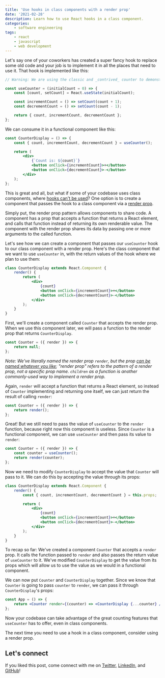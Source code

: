 ```yaml
---
title: 'Use hooks in class components with a render prop'
date: '2021-02-28'
description: Learn how to use React hooks in a class component.
categories:
    - software engineering
tags:
    - react
    - javascript
    - web development
---
```


Let's say one of your coworkers has created a super fancy hook to replace some old code and your job is to implement it in all the places that need to use it. That hook is implemented like this:

```jsx
// Warning: We are using the classic and _contrived_ counter to demonstrate this pattern.

const useCounter = (initialCount = 0) => {
    const [count, setCount] = React.useState(initialCount);

    const incrementCount = () => setCount(count + 1);
    const decrementCount = () => setCount(count - 1);

    return { count, incrementCount, decrementCount };
};
```

We can consume it in a functional component like this:

```jsx
const CounterDisplay = () => {
    const { count, incrementCount, decrementCount } = useCounter();

    return (
        <div>
            {`Count is: ${count}`}
            <button onClick={incrementCount}>+</button>
            <button onClick={decrementCount}>-</button>
        </div>
    );
};
```

This is great and all, but what if some of your codebase uses class components, where [hooks can't be used](https://reactjs.org/docs/hooks-faq.html#should-i-use-hooks-classes-or-a-mix-of-both)? One option is to create a component that passes the hook to a class component via a [render prop](https://reactjs.org/docs/render-props.html).

Simply put, the render prop pattern allows components to share code. A component has a prop that accepts a function that returns a React element, and calls that function instead of returning its own renderable value. The component with the render prop shares its data by passing one or more arguments to the called function.

Let's see how we can create a component that passes our `useCounter` hook to our class component with a render prop. Here's the class component that we want to use `useCounter` in, with the return values of the hook where we plan to use them:

```jsx
class CounterDisplay extends React.Component {
    render() {
        return (
            <div>
                {count}
                <button onClick={incrementCount}>+</button>
                <button onClick={decrementCount}>-</button>
            </div>
        );
    }
}
```

First, we'll create a component called `Counter` that accepts the render prop. When we use this component later, we will pass a function to the render prop that returns `CounterDisplay`.

```jsx
const Counter = ({ render }) => {
    return null;
};
```

_Note: We've literally named the render prop `render`, but the prop [can be named whatever you like](https://reactjs.org/docs/render-props.html#using-props-other-than-render); "render prop" refers to the pattern of a render prop, not a specific prop name. `children` as a function is another commonly-used way to implement a render prop._

Again, `render` will accept a function that returns a React element, so instead of `Counter` implementing and returning one itself, we can just return the result of calling `render`:

```jsx
const Counter = ({ render }) => {
    return render();
};
```

Great! But we still need to pass the value of `useCounter` to the `render` function, because right now this component is useless. Since `Counter` is a functional component, we can use `useCounter` and then pass its value to `render`:

```jsx
const Counter = ({ render }) => {
    const counter = useCounter();
    return render(counter);
};
```

Now we need to modify `CounterDisplay` to accept the value that `Counter` will pass to it. We can do this by accepting the value through its props:

```jsx
class CounterDisplay extends React.Component {
    render() {
        const { count, incrementCount, decrementCount } = this.props;

        return (
            <div>
                {count}
                <button onClick={incrementCount}>+</button>
                <button onClick={decrementCount}>-</button>
            </div>
        );
    }
}
```

To recap so far: We've created a component `Counter` that accepts a `render` prop. It calls the function passed to `render` and also passes the return value of `useCounter` to it. We've modified `CounterDisplay` to get the value from its props which will allow us to use the value as we would in a functional component.

We can now put `Counter` and `CounterDisplay` together. Since we know that `Counter` is going to pass `counter` to `render`, we can pass it through `CounterDisplay`'s props:

```jsx
const App = () => {
    return <Counter render={(counter) => <CounterDisplay {...counter} />} />;
};
```

Now your codebase can take advantage of the great counting features that `useCounter` has to offer, even in class components.

The next time you need to use a hook in a class component, consider using a render prop.

## Let's connect

If you liked this post, come connect with me on [Twitter](https://twitter.com/zach_snoek), [LinkedIn](https://www.linkedin.com/in/zach-snoek-5b327b179/), and [GitHub](https://github.com/zachsnoek)!
